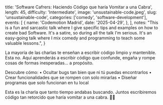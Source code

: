   title: 'Software Cafrers: Haciendo Código que haría Vomitar a una Cabra',
  length: 45,
  difficulty: 'Intermediate',
  image: 'unsustainable-code.jpeg',
  slug: 'unsustainable-code',
  categories: ['comedy', 'software-development'],
  events: [
    {
      name: 'Codemotion Madrid',
      date: '2025-04-29',
    },
  ],
  notes:
    "This is a fun and sarcastic talk where I give specific tips and examples on how to create bad Software. It's a satire, so during all the talk I'm serious. It's an easy-going talk where I mix comedy and programming to teach some valuable lessons.",
}

La mayoría de las charlas te enseñan a escribir código limpio y mantenible. Esta no. Aquí aprenderás a escribir código que confunde, engaña y rompe cosas de formas inesperadas… a propósito.

Descubre cómo:
• Ocultar bugs tan bien que ni tú puedas encontrarlos
• Crear funcionalidades que se rompen con solo mirarlas
• Diseñar programas que solo funcionan en tu local

Esta es la charla que tanto tiempo andabas buscando. Juntos escribiremos código tan retorcido que haría vomitar a una cabra. 🐐🤮
